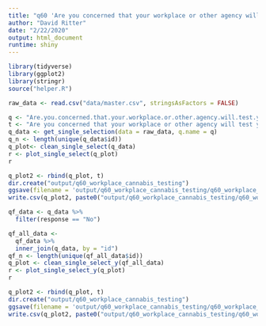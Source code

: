 ```yaml
---
title: "q60 'Are you concerned that your workplace or other agency will test you for your cannabis use?'"
author: "David Ritter"
date: "2/22/2020"
output: html_document
runtime: shiny
---
```


```r
library(tidyverse)
library(ggplot2)
library(stringr)
source("helper.R")
```

```r
raw_data <- read.csv("data/master.csv", stringsAsFactors = FALSE)
```

```r
q <- "Are.you.concerned.that.your.workplace.or.other.agency.will.test.you.for.your.cannabis.use."
t <- "Are you concerned that your workplace or other agency will test you for your cannabis use?"
q_data <- get_single_selection(data = raw_data, q.name = q)
q_n <- length(unique(q_data$id))
q_plot<- clean_single_select(q_data)
r <- plot_single_select(q_plot)
r
```

```r
q_plot2 <- rbind(q_plot, t)
dir.create("output/q60_workplace_cannabis_testing")
ggsave(filename = 'output/q60_workplace_cannabis_testing/q60_workplace_cannabis_testing.png', plot = r, device = 'png')
write.csv(q_plot2, paste0("output/q60_workplace_cannabis_testing/q60_workplace_cannabis_testing_", q_n,".csv"), row.names=F)
```

```r
qf_data <- q_data %>%
  filter(response == "No")
```

```r
qf_all_data <- 
  qf_data %>%
  inner_join(q_data, by = "id")
qf_n <- length(unique(qf_all_data$id))
q_plot <- clean_single_select_y(qf_all_data)
r <- plot_single_select_y(q_plot)
r
```

```r
q_plot2 <- rbind(q_plot, t)
dir.create("output/q60_workplace_cannabis_testing")
ggsave(filename = 'output/q60_workplace_cannabis_testing/q60_workplace_cannabis_testing.png', plot = r, device = 'png')
write.csv(q_plot2, paste0("output/q60_workplace_cannabis_testing/q60_workplace_cannabis_testing_", qf_n,".csv"), row.names=F)
```
